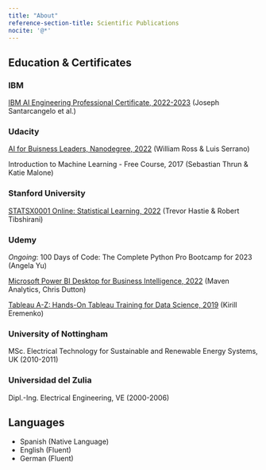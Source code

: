 ```yaml
---
title: "About"
reference-section-title: Scientific Publications
nocite: '@*'
---
```


## Education & Certificates

### IBM
[IBM AI Engineering Professional Certificate, 2022-2023](https://www.coursera.org/account/accomplishments/specialization/certificate/6FLUFKVGSAST) (Joseph Santarcangelo et al.)

### Udacity
[AI for Buisness Leaders, Nanodegree, 2022](https://graduation.udacity.com/confirm/CAD3ZG3C) (William Ross & Luis Serrano)

Introduction to Machine Learning - Free Course, 2017 (Sebastian Thrun & Katie Malone)

### Stanford University
[STATSX0001 Online: Statistical Learning, 2022](https://courses.edx.org/certificates/82d8c63898494b70b9da2edb345746a1) (Trevor Hastie & Robert Tibshirani)

### Udemy
*Ongoing*: 100 Days of Code: The Complete Python Pro Bootcamp for 2023 (Angela Yu)

[Microsoft Power BI Desktop for Business Intelligence, 2022](https://www.udemy.com/certificate/UC-a6044754-ea60-4d78-9fc9-af19e82d298a/) (Maven Analytics, Chris Dutton)

[Tableau A-Z: Hands-On Tableau Training for Data Science, 2019](https://www.udemy.com/certificate/UC-QBR0V6J7/) (Kirill Eremenko)

### University of Nottingham
MSc. Electrical Technology for Sustainable and Renewable Energy Systems, UK (2010-2011)

### Universidad del Zulia
Dipl.-Ing. Electrical Engineering, VE (2000-2006)

## Languages
- Spanish (Native Language)
- English (Fluent)
- German (Fluent)

[^footnote]: Check my [ORCiD](https://orcid.org/0000-0001-8844-8421) for more information.
